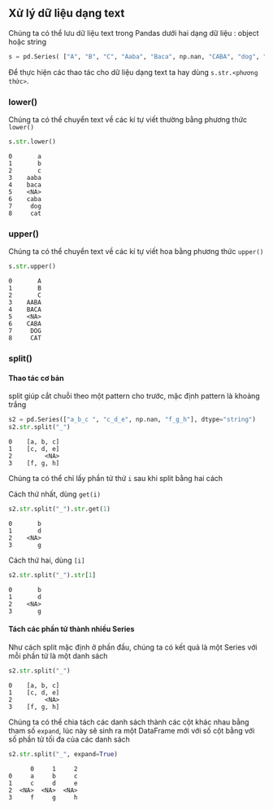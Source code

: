 ## Xử  lý dữ liệu dạng text 
Chúng ta có thể lưu dữ liệu text trong Pandas dưới hai dạng dữ liệu : object hoặc string​

```python
s = pd.Series( ["A", "B", "C", "Aaba", "Baca", np.nan, "CABA", "dog", "cat"], dtype="string")​
```

Để thực hiện các thao tác cho dữ liệu dạng text ta hay dùng `s.str.<phương thức>`.

### lower()

Chúng ta có thể chuyển text về các kí tự viết thường bằng phương thức `lower()`

```python
s.str.lower()
```

```.python_output
0       a
1       b
2       c
3    aaba
4    baca
5    <NA>
6    caba
7     dog
8     cat
```


### upper()

Chúng ta có thể chuyển text về các kí tự viết hoa bằng phương thức `upper()`

```python
s.str.upper()
```

```.python_output
0       A
1       B
2       C
3    AABA
4    BACA
5    <NA>
6    CABA
7     DOG
8     CAT
```

### split()

#### Thao tác cơ bản {-}
split giúp cắt chuỗi theo một pattern cho trước, mặc định pattern là khoảng trắng

```python
s2 = pd.Series(["a_b_c ", "c_d_e", np.nan, "f_g_h"], dtype="string")
s2.str.split("_")​​
```

```.python_output
0    [a, b, c]​
1    [c, d, e]​
2         <NA>​
3    [f, g, h]​
```

Chúng ta có thể chỉ lấy phần tử thứ `i` sau khi split bằng hai cách

Cách thứ nhất, dùng `get(i)`

```python
s2.str.split("_").str.get(1)​
```

```.python_output
0       b​
1       d​
2    <NA>​
3       g
```

Cách thứ hai, dùng `[i]`

```python
s2.str.split("_").str[1]
```

```.python_output
0       b​
1       d​
2    <NA>​
3       g
```

#### Tách các phần tử thành nhiều Series {-}

Như cách split mặc định ở phần đầu, chúng ta có kết quả là một Series với mỗi phần tử là một danh sách

```python
s2.str.split("_")
```

```.python_output
0    [a, b, c]​
1    [c, d, e]​
2         <NA>​
3    [f, g, h]​
```

Chúng ta có thể chia tách các danh sách thành các cột khác nhau bằng tham số `expand`, lúc này sẽ sinh ra một DataFrame mới với số cột bằng với số phần tử tối đa của các danh sách

```python
s2.str.split("_", expand=True)​
```

```.python_output
      0     1     2​
0     a     b     c​
1     c     d     e​
2  <NA>  <NA>  <NA>​
3     f     g     h
```